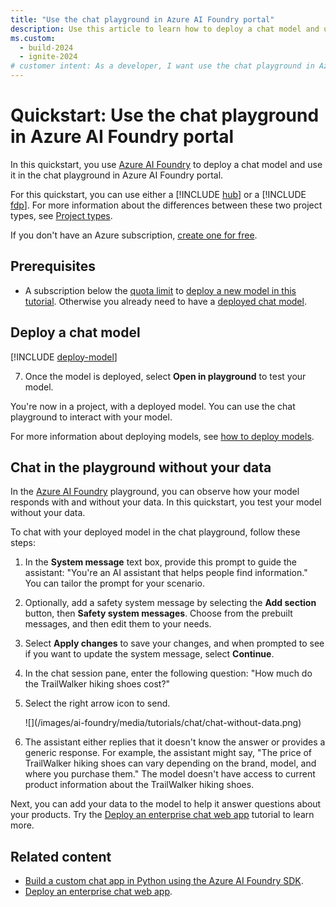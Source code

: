 ```yaml
---
title: "Use the chat playground in Azure AI Foundry portal"
description: Use this article to learn how to deploy a chat model and use it in the chat playground in Azure AI Foundry portal.
ms.custom:
  - build-2024
  - ignite-2024
# customer intent: As a developer, I want use the chat playground in Azure AI Foundry portal so I can work with generative AI.
---
```


# Quickstart: Use the chat playground in Azure AI Foundry portal

In this quickstart, you use [Azure AI Foundry](https://ai.azure.com/?cid=learnDocs) to deploy a chat model and use it in the chat playground in Azure AI Foundry portal.

For this quickstart, you can use either a [!INCLUDE [hub](../includes/hub-project-name)] or a [!INCLUDE [fdp](../includes/fdp-project-name)]. For more information about the differences between these two project types, see [Project types](../what-is-azure-ai-foundry.md#project-types).


If you don't have an Azure subscription, <a href="https://azure.microsoft.com/free/cognitive-services" target="_blank">create one for free</a>.

## Prerequisites

- A subscription below the [quota limit](../how-to/quota) to [deploy a new model in this tutorial](#deploy-a-chat-model). Otherwise you already need to have a [deployed chat model](../how-to/deploy-models-openai).


## Deploy a chat model

[!INCLUDE [deploy-model](../includes/deploy-model)]

7. Once the model is deployed, select **Open in playground** to test your model.

You're now in a project, with a deployed model. You can use the chat playground to interact with your model.

For more information about deploying models, see [how to deploy models](../how-to/deploy-models-openai).

## Chat in the playground without your data

In the [Azure AI Foundry](https://ai.azure.com/?cid=learnDocs) playground, you can observe how your model responds with and without your data. In this quickstart, you test your model without your data.

To chat with your deployed model in the chat playground, follow these steps:

1. In the **System message** text box, provide this prompt to guide the assistant: "You're an AI assistant that helps people find information." You can tailor the prompt for your scenario.
1. Optionally, add a safety system message by selecting the **Add section** button, then **Safety system messages**. Choose from the prebuilt messages, and then edit them to your needs.

1. Select **Apply changes** to save your changes, and when prompted to see if you want to update the system message, select **Continue**. 
1. In the chat session pane, enter the following question: "How much do the TrailWalker hiking shoes cost?"
1. Select the right arrow icon to send.

    <Frame>
        ![](/images/ai-foundry/media/tutorials/chat/chat-without-data.png)
    </Frame>

1. The assistant either replies that it doesn't know the answer or provides a generic response. For example, the assistant might say, "The price of TrailWalker hiking shoes can vary depending on the brand, model, and where you purchase them." The model doesn't have access to current product information about the TrailWalker hiking shoes. 

Next, you can add your data to the model to help it answer questions about your products. Try the [Deploy an enterprise chat web app](../tutorials/deploy-chat-web-app) tutorial to learn more.

## Related content

- [Build a custom chat app in Python using the Azure AI Foundry SDK](./get-started-code).
- [Deploy an enterprise chat web app](../tutorials/deploy-chat-web-app).
